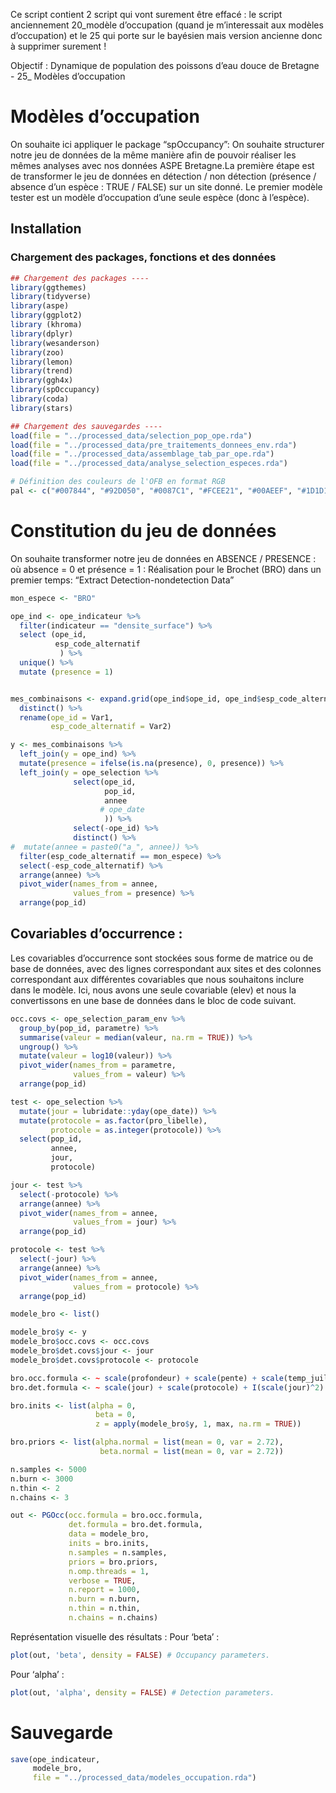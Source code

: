 

Ce script contient 2 script qui vont surement être effacé : le script anciennement 20_modèle d'occupation (quand je m'interessait aux modèles d'occupation) et le 25 qui porte sur le bayésien mais version ancienne donc à supprimer surement ! 


Objectif : Dynamique de population des poissons d'eau douce de Bretagne - 
25_ Modèles d'occupation 




# Modèles d'occupation

On souhaite ici appliquer le package "spOccupancy": On souhaite structurer notre jeu de données de la même manière afin de pouvoir réaliser les mêmes analyses avec nos données ASPE Bretagne.La première étape est de transformer le jeu de données en détection / non détection (présence / absence d'un espèce : TRUE / FALSE) sur un site donné. Le premier modèle tester est un modèle d'occupation d'une seule espèce (donc à l'espèce).


## Installation 

### Chargement des packages, fonctions et des données 

```r
## Chargement des packages ----
library(ggthemes)
library(tidyverse)
library(aspe)
library(ggplot2)
library (khroma)
library(dplyr)
library(wesanderson)
library(zoo)
library(lemon)
library(trend)
library(ggh4x)
library(spOccupancy)
library(coda)
library(stars)
```


```r
## Chargement des sauvegardes ----
load(file = "../processed_data/selection_pop_ope.rda")
load(file = "../processed_data/pre_traitements_donnees_env.rda")
load(file = "../processed_data/assemblage_tab_par_ope.rda")
load(file = "../processed_data/analyse_selection_especes.rda")
```


```r
# Définition des couleurs de l'OFB en format RGB
pal <- c("#007844", "#92D050", "#0087C1", "#FCEE21", "#00AEEF", "#1D1D1B", "#A97B30", "#B9D9EB")
```


# Constitution du jeu de données

On souhaite transformer notre jeu de données en ABSENCE / PRESENCE : où absence = 0 et présence = 1 : 
Réalisation pour le Brochet (BRO) dans un premier temps: "Extract Detection-nondetection Data"

```r
mon_espece <- "BRO"
```


```r
ope_ind <- ope_indicateur %>% 
  filter(indicateur == "densite_surface") %>% 
  select (ope_id,
          esp_code_alternatif
           ) %>% 
  unique() %>% 
  mutate (presence = 1)


mes_combinaisons <- expand.grid(ope_ind$ope_id, ope_ind$esp_code_alternatif) %>% 
  distinct() %>% 
  rename(ope_id = Var1,
         esp_code_alternatif = Var2)
```


```r
y <- mes_combinaisons %>% 
  left_join(y = ope_ind) %>% 
  mutate(presence = ifelse(is.na(presence), 0, presence)) %>% 
  left_join(y = ope_selection %>% 
              select(ope_id,
                     pop_id,
                     annee
                    # ope_date
                     )) %>% 
              select(-ope_id) %>% 
              distinct() %>% 
#  mutate(annee = paste0("a_", annee)) %>% 
  filter(esp_code_alternatif == mon_espece) %>% 
  select(-esp_code_alternatif) %>% 
  arrange(annee) %>% 
  pivot_wider(names_from = annee,
              values_from = presence) %>% 
  arrange(pop_id)
```


## Covariables d'occurrence : 

Les covariables d’occurrence sont stockées sous forme de matrice ou de base de données, avec des lignes correspondant aux sites et des colonnes correspondant aux différentes covariables que nous souhaitons inclure dans le modèle. Ici, nous avons une seule covariable (elev) et nous la convertissons en une base de données dans le bloc de code suivant.

```r
occ.covs <- ope_selection_param_env %>% 
  group_by(pop_id, parametre) %>% 
  summarise(valeur = median(valeur, na.rm = TRUE)) %>% 
  ungroup() %>% 
  mutate(valeur = log10(valeur)) %>% 
  pivot_wider(names_from = parametre,
              values_from = valeur) %>% 
  arrange(pop_id)
```


```r
test <- ope_selection %>% 
  mutate(jour = lubridate::yday(ope_date)) %>% 
  mutate(protocole = as.factor(pro_libelle),
         protocole = as.integer(protocole)) %>% 
  select(pop_id,
         annee,
         jour,
         protocole)

jour <- test %>% 
  select(-protocole) %>% 
  arrange(annee) %>% 
  pivot_wider(names_from = annee,
              values_from = jour) %>% 
  arrange(pop_id)

protocole <- test %>% 
  select(-jour) %>% 
  arrange(annee) %>% 
  pivot_wider(names_from = annee,
              values_from = protocole) %>% 
  arrange(pop_id)

modele_bro <- list()
```


```r
modele_bro$y <- y
modele_bro$occ.covs <- occ.covs
modele_bro$det.covs$jour <- jour
modele_bro$det.covs$protocole <- protocole
```


```r
bro.occ.formula <- ~ scale(profondeur) + scale(pente) + scale(temp_juillet)
bro.det.formula <- ~ scale(jour) + scale(protocole) + I(scale(jour)^2)
```

```r
bro.inits <- list(alpha = 0, 
                   beta = 0, 
                   z = apply(modele_bro$y, 1, max, na.rm = TRUE))
```

```r
bro.priors <- list(alpha.normal = list(mean = 0, var = 2.72), 
                    beta.normal = list(mean = 0, var = 2.72))
```

```r
n.samples <- 5000
n.burn <- 3000
n.thin <- 2
n.chains <- 3
```

```r
out <- PGOcc(occ.formula = bro.occ.formula, 
             det.formula = bro.det.formula, 
             data = modele_bro, 
             inits = bro.inits, 
             n.samples = n.samples, 
             priors = bro.priors, 
             n.omp.threads = 1, 
             verbose = TRUE, 
             n.report = 1000, 
             n.burn = n.burn, 
             n.thin = n.thin, 
             n.chains = n.chains)
```


Représentation visuelle des résultats : 
Pour 'beta' : 

```r
plot(out, 'beta', density = FALSE) # Occupancy parameters.
```


Pour 'alpha' : 

```r
plot(out, 'alpha', density = FALSE) # Detection parameters.
```


# Sauvegarde

```r
save(ope_indicateur,
     modele_bro,
     file = "../processed_data/modeles_occupation.rda")
```

